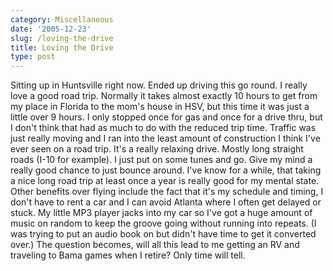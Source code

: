 ```yaml
---
category: Miscellaneous
date: '2005-12-23'
slug: /loving-the-drive
title: Loving the Drive
type: post
---
```



Sitting up in Huntsville right now. Ended up driving this go round.
I really love a good road trip. Normally it takes almost exactly 10
hours to get from my place in Florida to the mom's house in HSV,
but this time it was just a little over 9 hours. I only stopped
once for gas and once for a drive thru, but I don't think that had
as much to do with the reduced trip time. Traffic was just really
moving and I ran into the least amount of construction I think I've
ever seen on a road trip. It's a really relaxing drive. Mostly long
straight roads (I-10 for example). I just put on some tunes and go.
Give my mind a really good chance to just bounce around. I've know
for a while, that taking a nice long road trip at least once a year
is really good for my mental state. Other benefits over flying
include the fact that it's my schedule and timing, I don't have to
rent a car and I can avoid Atlanta where I often get delayed or
stuck. My little MP3 player jacks into my car so I've got a huge
amount of music on random to keep the groove going without running
into repeats. (I was trying to put an audio book on but didn't have
time to get it converted over.) The question becomes, will all this
lead to me getting an RV and traveling to Bama games when I retire?
Only time will tell.